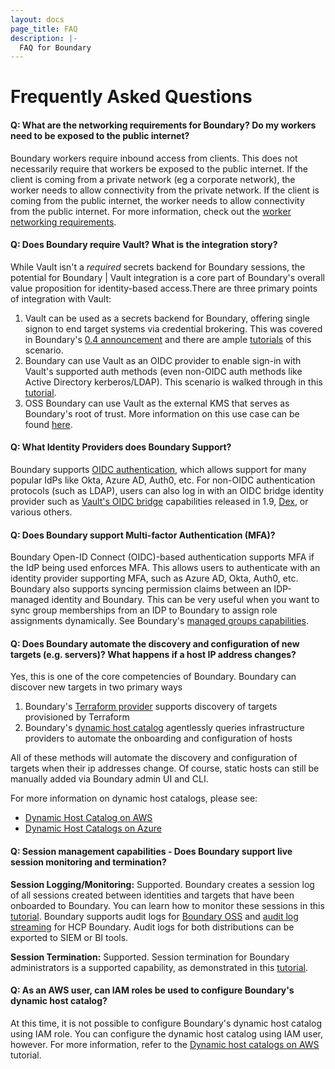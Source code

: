 ```yaml
---
layout: docs
page_title: FAQ
description: |-
  FAQ for Boundary
---
```


# Frequently Asked Questions
#### Q: What are the networking requirements for Boundary? Do my workers need to be exposed to the public internet?
Boundary workers require inbound access from clients. This does not necessarily require that workers be exposed to the public internet.
If the client is coming from a private network (eg a corporate network), the worker needs to allow connectivity from the private network.
If the client is coming from the public internet, the worker needs to allow connectivity from the public internet. For more information,
check out the [worker networking requirements](/hcp/docs/boundary/self-managed-workers).

#### Q: Does Boundary require Vault? What is the integration story?
While Vault isn't a *required* secrets backend for Boundary sessions, the potential for Boundary | Vault integration is a core part of Boundary's overall
value proposition for identity-based access.There are three primary points of integration with Vault:
1. Vault can be used as a secrets backend for Boundary, offering single signon to end target systems via credential brokering. This was covered in Boundary's
[0.4 announcement](https://www.hashicorp.com/blog/announcing-hashicorp-boundary-0-4) and there are ample
[tutorials](/boundary/tutorials/access-management/oss-vault-cred-brokering-quickstart) of this scenario.
2. Boundary can use Vault as an OIDC provider to enable sign-in with Vault's supported auth methods (even non-OIDC auth methods like Active Directory kerberos/LDAP).
This scenario is walked through in this [tutorial](/vault/tutorials/auth-methods/oidc-identity-provider).
3. OSS Boundary can use Vault as the external KMS that serves as Boundary's root of trust. More information on this use case can be found
[here](/boundary/docs/configuration/kms/transit).

#### Q: What Identity Providers does Boundary Support?
Boundary supports [OIDC authentication](/boundary/tutorials/access-management/oidc-auth), which allows support for many popular IdPs
like Okta, Azure AD, Auth0, etc. For non-OIDC authentication protocols (such as LDAP), users can also log in with an OIDC bridge identity provider
such as [Vault's OIDC bridge](/vault/docs/concepts/oidc-provider) capabilities released in 1.9, [Dex](https://dexidp.io), or various others.

#### Q: Does Boundary support Multi-factor Authentication (MFA)?
Boundary Open-ID Connect (OIDC)-based authentication supports MFA if the IdP being used enforces MFA. This allows users to authenticate with an identity
provider supporting MFA, such as Azure AD, Okta, Auth0, etc.
Boundary also supports syncing permission claims between an IDP-managed identity and Boundary. This can be very useful when you want to sync group memberships
from an IDP to Boundary to assign role assignments dynamically. See Boundary's [managed groups capabilities](/boundary/tutorials/configuration/oidc-idp-groups).

#### Q: Does Boundary automate the discovery and configuration of new targets (e.g. servers)? What happens if a host IP address changes?
Yes, this is one of the core competencies of Boundary. Boundary can discover new targets in two primary ways
1. Boundary's [Terraform provider](https://registry.terraform.io/providers/hashicorp/boundary/latest/docs) supports discovery of targets provisioned by Terraform
2. Boundary's [dynamic host catalog](/boundary/tutorials/oss-access-management/aws-host-catalogs)
agentlessly queries infrastructure providers to automate the onboarding and configuration of hosts

All of these methods will automate the discovery and configuration of targets when their ip addresses change. Of course, static hosts can still be manually added via Boundary admin UI and CLI.

For more information on dynamic host catalogs, please see:
- [Dynamic Host Catalog on AWS](/boundary/tutorials/access-management/aws-host-catalogs)
- [Dynamic Host Catalogs on Azure](/boundary/tutorials/access-management/azure-host-catalogs)

#### Q: Session management capabilities - Does Boundary support live session monitoring and termination?
**Session Logging/Monitoring:** Supported. Boundary creates a session log of all sessions created between identities and targets that have been onboarded to
Boundary. You can learn how to monitor these sessions in this [tutorial](/boundary/tutorials/getting-started/getting-started-connect#manage-sessions).
Boundary supports audit logs for [Boundary OSS](/boundary/tutorials/oss-configuration/event-logging) and [audit log streaming](/hcp/docs/boundary/audit-logging)
for HCP Boundary. Audit logs for both distributions can be exported to SIEM or BI tools.

**Session Termination:** Supported. Session termination for Boundary administrators is a supported capability, as demonstrated in this
[tutorial](/boundary/tutorials/getting-started/getting-started-connect#manage-sessions).

#### Q: As an AWS user, can IAM roles be used to configure Boundary's dynamic host catalog?
At this time, it is not possible to configure Boundary's dynamic host catalog using IAM role.
You can configure the dynamic host catalog using IAM user, however.
For more information, refer to the [Dynamic host catalogs on AWS](/boundary/tutorials/access-management/aws-host-catalogs) tutorial.
